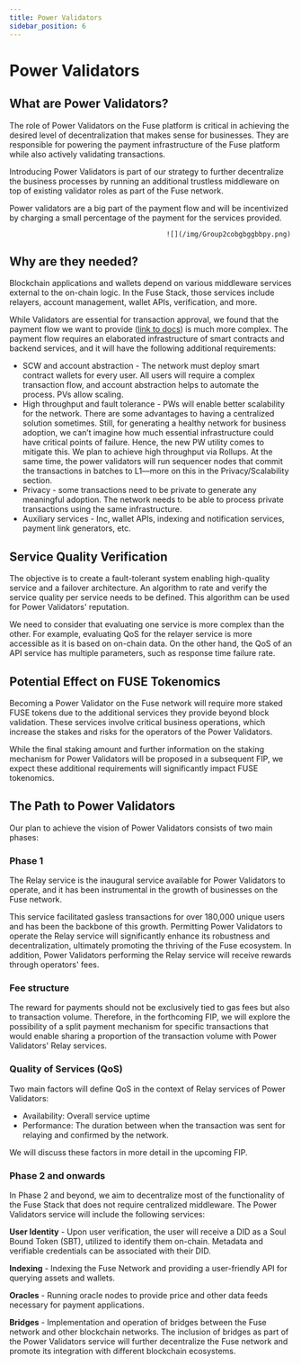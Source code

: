 ```yaml
---
title: Power Validators
sidebar_position: 6
---
```


# Power Validators

## What are Power Validators?

The role of Power Validators on the Fuse platform is critical in achieving the desired level of decentralization that makes sense for businesses. They are responsible for powering the payment infrastructure of the Fuse platform while also actively validating transactions.

Introducing Power Validators is part of our strategy to further decentralize the business processes by running an additional trustless middleware on top of existing validator roles as part of the Fuse network.

Power validators are a big part of the payment flow and will be incentivized by charging a small percentage of the payment for the services provided.

                                           ![](/img/Group2cobgbggbbpy.png)

## Why are they needed?

Blockchain applications and wallets depend on various middleware services external to the on-chain logic. In the Fuse Stack, those services include relayers, account management, wallet APIs, verification, and more.

While Validators are essential for transaction approval, we found that the payment flow we want to provide ([link to docs](https://app.gitbook.com/o/-LdmeTBjede0-BcSd0W0/s/goUiB6chXvy8iVhpHHNd/~/changes/128/basics/fuse-v2-next-chapter/payment-flow)) is much more complex. The payment flow requires an elaborated infrastructure of smart contracts and backend services, and it will have the following additional requirements:

* SCW and account abstraction - The network must deploy smart contract wallets for every user. All users will require a complex transaction flow, and account abstraction helps to automate the process. PVs allow scaling.
* High throughput and fault tolerance - PWs will enable better scalability for the network. There are some advantages to having a centralized solution sometimes. Still, for generating a healthy network for business adoption, we can’t imagine how much essential infrastructure could have critical points of failure. Hence, the new PW utility comes to mitigate this. We plan to achieve high throughput via Rollups. At the same time, the power validators will run sequencer nodes that commit the transactions in batches to L1—more on this in the Privacy/Scalability section.
* Privacy - some transactions need to be private to generate any meaningful adoption. The network needs to be able to process private transactions using the same infrastructure.
* Auxiliary services - Inc, wallet APIs, indexing and notification services, payment link generators, etc.

## Service Quality Verification

The objective is to create a fault-tolerant system enabling high-quality service and a failover architecture. An algorithm to rate and verify the service quality per service needs to be defined. This algorithm can be used for Power Validators' reputation.

We need to consider that evaluating one service is more complex than the other. For example, evaluating QoS for the relayer service is more accessible as it is based on on-chain data. On the other hand, the QoS of an API service has multiple parameters, such as response time failure rate.

## Potential Effect on FUSE Tokenomics

Becoming a Power Validator on the Fuse network will require more staked FUSE tokens due to the additional services they provide beyond block validation. These services involve critical business operations, which increase the stakes and risks for the operators of the Power Validators.

While the final staking amount and further information on the staking mechanism for Power Validators will be proposed in a subsequent FIP, we expect these additional requirements will significantly impact FUSE tokenomics.

## The Path to Power Validators

Our plan to achieve the vision of Power Validators consists of two main phases:

### **Phase 1**

The Relay service is the inaugural service available for Power Validators to operate, and it has been instrumental in the growth of businesses on the Fuse network.

This service facilitated gasless transactions for over 180,000 unique users and has been the backbone of this growth. Permitting Power Validators to operate the Relay service will significantly enhance its robustness and decentralization, ultimately promoting the thriving of the Fuse ecosystem. In addition, Power Validators performing the Relay service will receive rewards through operators' fees.

### **Fee structure**

The reward for payments should not be exclusively tied to gas fees but also to transaction volume. Therefore, in the forthcoming FIP, we will explore the possibility of a split payment mechanism for specific transactions that would enable sharing a proportion of the transaction volume with Power Validators' Relay services.

### **Quality of Services (QoS)**

Two main factors will define QoS in the context of Relay services of Power Validators:

* Availability: Overall service uptime
* Performance: The duration between when the transaction was sent for relaying and confirmed by the network.

We will discuss these factors in more detail in the upcoming FIP.

### **Phase 2 and onwards**

In Phase 2 and beyond, we aim to decentralize most of the functionality of the Fuse Stack that does not require centralized middleware. The Power Validators service will include the following services:

**User Identity** - Upon user verification, the user will receive a DID as a Soul Bound Token (SBT), utilized to identify them on-chain. Metadata and verifiable credentials can be associated with their DID.

**Indexing** - Indexing the Fuse Network and providing a user-friendly API for querying assets and wallets.

**Oracles** - Running oracle nodes to provide price and other data feeds necessary for payment applications.

**Bridges** - Implementation and operation of bridges between the Fuse network and other blockchain networks. The inclusion of bridges as part of the Power Validators service will further decentralize the Fuse network and promote its integration with different blockchain ecosystems.
